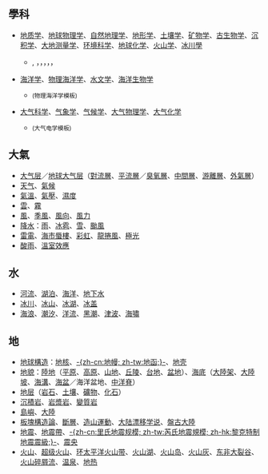 ==學科==
*[[地质学|地质学]]、[[地球物理学|地球物理学]]、[[自然地理学|自然地理学]]、[[地形学|地形学]]、[[土壤学|土壤学]]、[[矿物学|矿物学]]、[[古生物学|古生物学]]、[[沉积学|沉积学]]、[[大地测量学|大地测量学]]、[[环境科学|环境科学]]、[[地球化学|地球化学]]、[[火山学|火山学]]、[[冰川學|冰川學]]
**{{tl|地球科学}}, {{tl|地质学}}，{{tl|Geography topics}}，{{tl|地貌学}}，{{tl|土壤科學}}，{{tl|火山}}，{{tl|冰川}}
*[[海洋学|海洋学]]、[[物理海洋学|物理海洋学]]、[[水文学|水文学]]、[[海洋生物学|海洋生物学]]
** {{tl|Physical oceanography}}<small>(物理海洋学模板)</small>
*[[大气科学|大气科学]]、[[气象学|气象学]]、[[气候学|气候学]]、[[大气物理学|大气物理学]]、[[大气化学|大气化学]]
** {{tl|Atmospheric electricity}}<small>(大气电学模板)</small>

==大氣==
*[[大气层|大气层]]／[[地球大气层|地球大气层]]（[[對流層|對流層]]、[[平流層|平流層]]／[[臭氧層|臭氧層]]、[[中間層|中間層]]、[[游離層|游離層]]、[[外氣層|外氣層]]）
*[[天气|天气]]、[[氣候|氣候]]
*[[氣溫|氣溫]]、[[氣壓|氣壓]]、[[濕度|濕度]]
*[[雲|雲]]、[[霧|霧]]
*[[風|風]]、[[季風|季風]]、[[風向|風向]]、[[風力|風力]]
*[[降水|降水]]：[[雨|雨]]、[[冰雹|冰雹]]、[[雪|雪]]、[[颱風|颱風]]
*[[雷電|雷電]]、[[海市蜃樓|海市蜃樓]]、[[彩虹|彩虹]]、[[龍捲風|龍捲風]]、[[極光|極光]]
*[[酸雨|酸雨]]、[[溫室效應|溫室效應]]

==水==
*[[河流|河流]]、[[湖泊|湖泊]]、[[海洋|海洋]]、[[地下水|地下水]]
*[[冰川|冰川]]、[[冰山|冰山]]、[[冰湖|冰湖]]、[[冰盖|冰盖]]
*[[海浪|海浪]]、[[潮汐|潮汐]]、[[洋流|洋流]]、[[黑潮|黑潮]]、[[津波|津波]]、[[海嘯|海嘯]]

==地==
*[[地球構造|地球構造]]：[[地核|地核]]、[[地幔|-{zh-cn:地幔; zh-tw:地函;}-]]、[[地壳|地壳]]
*[[地貌|地貌]]：[[陸地|陸地]]（[[平原|平原]]、[[高原|高原]]、[[山地|山地]]、[[丘陵|丘陵]]、[[台地|台地]]、[[盆地|盆地]]）、[[海底|海底]]（[[大陸架|大陸架]]、[[大陸坡|大陸坡]]、[[海溝|海溝]]、[[海盆|海盆]]／海洋盆地、[[中洋脊|中洋脊]]）
*[[地层|地层]]（[[岩石|岩石]]、[[土壤|土壤]]、[[礦物|礦物]]、[[化石|化石]]）
*[[沉積岩|沉積岩]]、[[岩漿岩|岩漿岩]]、[[變質岩|變質岩]]
*[[島嶼|島嶼]]、[[大陸|大陸]]
*[[板塊構造論|板塊構造論]]、[[斷層|斷層]]、[[造山運動|造山運動]]、[[大陆漂移学说|大陆漂移学说]]、[[盤古大陸|盤古大陸]]
*[[地震|地震]]、[[地震帶|地震帶]]、[[黎克特制地震震級|-{zh-cn:里氏地震规模; zh-tw:芮氏地震規模; zh-hk:黎克特制地震震級;}-]]、[[震央|震央]]
*[[火山|火山]]、[[超级火山|超级火山]]、[[环太平洋火山带|环太平洋火山带]]、[[火山湖|火山湖]]、[[火山岛|火山岛]]、[[火山灰|火山灰]]、[[东非大裂谷|东非大裂谷]]、[[火山碎屑流|火山碎屑流]]、[[温泉|温泉]]、[[地热|地热]]
